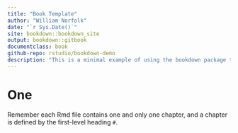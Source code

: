 --- 
title: "Book Template"
author: "William Norfolk"
date: "`r Sys.Date()`"
site: bookdown::bookdown_site
output: bookdown::gitbook
documentclass: book
github-repo: rstudio/bookdown-demo
description: "This is a minimal example of using the bookdown package to write a book. The output format for this example is bookdown::gitbook."
---

# One

Remember each Rmd file contains one and only one chapter, and a chapter is defined by the first-level heading `#`.


